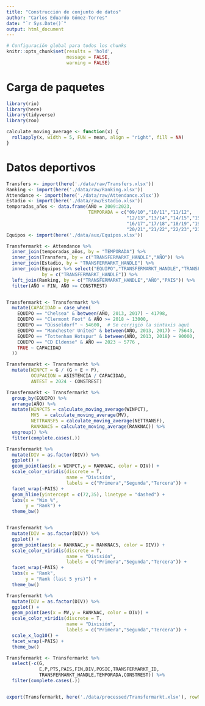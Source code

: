 ```yaml
---
title: "Construcción de conjunto de datos"
author: "Carlos Eduardo Gómez-Torres"
date: "`r Sys.Date()`"
output: html_document
---
```


```r
# Configuración global para todos los chunks
knitr::opts_chunk$set(results = 'hold',
                      message = FALSE, 
                      warning = FALSE)
```


# Carga de paquetes
```r
library(rio)
library(here)
library(tidyverse)
library(zoo)

calculate_moving_average <- function(x) {
  rollapply(x, width = 5, FUN = mean, align = "right", fill = NA)
}
```

# Datos deportivos
```r
Transfers <- import(here('./data/raw/Transfers.xlsx'))
Ranking <- import(here('./data/raw/Ranking.xlsx'))
Attendance <- import(here('./data/raw/Attendance.xlsx'))
Estadio <- import(here('./data/raw/Estadio.xlsx'))
temporadas_años <- data.frame(AÑO = 2009:2023,
                              TEMPORADA = c("09/10","10/11","11/12",
                                            "12/13","13/14","14/15","15/16",
                                            "16/17","17/18","18/19","19/20",
                                            "20/21","21/22","22/23","23/24"))
Equipos <- import(here('./data/aux/Equipos.xlsx'))

Transfermarkt <- Attendance %>%
  inner_join(temporadas_años, by = "TEMPORADA") %>%
  inner_join(Transfers, by = c("TRANSFERMARKT_HANDLE","AÑO")) %>%
  inner_join(Estadio, by = "TRANSFERMARKT_HANDLE") %>%
  inner_join(Equipos %>% select("EQUIPO","TRANSFERMARKT_HANDLE","TRANSFERMARKT_ID","PAIS"), 
             by = c("TRANSFERMARKT_HANDLE")) %>%
  left_join(Ranking, by = c("TRANSFERMARKT_HANDLE","AÑO","PAIS")) %>%
  filter(AÑO < FIN, AÑO >= CONSTREST)


Transfermarkt <- Transfermarkt %>%
  mutate(CAPACIDAD = case_when(
    EQUIPO == "Chelsea" & between(AÑO, 2013, 2017) ~ 41798, 
    EQUIPO == "Clermont Foot" & AÑO >= 2018 ~ 13000,
    EQUIPO == "Düsseldorf" ~ 54600,  # Se corrigió la sintaxis aquí
    EQUIPO == "Manchester United" & between(AÑO, 2013, 2017) ~ 75643, 
    EQUIPO == "Tottenham Hotspur" & between(AÑO, 2013, 2018) ~ 90000,
    EQUIPO == "CD Eldense" & AÑO == 2023 ~ 5776 ,
    TRUE ~ CAPACIDAD
  ))
```

```r
Transfermarkt <- Transfermarkt %>%
  mutate(WINPCT = G / (G + E + P),
         OCUPACION = ASISTENCIA / CAPACIDAD,
         ANTEST = 2024 - CONSTREST)

Transfermarkt <- Transfermarkt %>%
  group_by(EQUIPO) %>%
  arrange(AÑO) %>%
  mutate(WINPCT5 = calculate_moving_average(WINPCT),
         MV5  = calculate_moving_average(MV),
         NETTRANSF5 = calculate_moving_average(NETTRANSF),
         RANKNAC5 = calculate_moving_average(RANKNAC)) %>%
  ungroup() %>%
  filter(complete.cases(.))
```

```r
Transfermarkt %>%
  mutate(DIV = as.factor(DIV)) %>%
  ggplot() +
  geom_point(aes(x = WINPCT,y = RANKNAC, color = DIV)) +
  scale_color_viridis(discrete = T,
                      name = "División",
                      labels = c("Primera","Segunda","Tercera")) +
  facet_wrap(~PAIS) +
  geom_hline(yintercept = c(72,35), linetype = "dashed") +
  labs(x = "Win %",
       y = "Rank") +
  theme_bw()


Transfermarkt %>%
  mutate(DIV = as.factor(DIV)) %>%
  ggplot() +
  geom_point(aes(x = RANKNAC,y = RANKNAC5, color = DIV)) +
  scale_color_viridis(discrete = T,
                      name = "División",
                      labels = c("Primera","Segunda","Tercera")) +
  facet_wrap(~PAIS) +
  labs(x = "Rank",
       y = "Rank (last 5 yrs)") +
  theme_bw()

Transfermarkt %>%
  mutate(DIV = as.factor(DIV)) %>%
  ggplot() +
  geom_point(aes(x = MV,y = RANKNAC, color = DIV)) +
  scale_color_viridis(discrete = T,
                      name = "División",
                      labels = c("Primera","Segunda","Tercera")) +
  scale_x_log10() +
  facet_wrap(~PAIS) +
  theme_bw()
```


```r
Transfermarkt <- Transfermarkt %>%
  select(-c(G,
            E,P,PTS,PAIS,FIN,DIV,POSIC,TRANSFERMARKT_ID,
            TRANSFERMARKT_HANDLE,TEMPORADA,CONSTREST)) %>%
  filter(complete.cases(.))


export(Transfermarkt, here('./data/processed/Transfermarkt.xlsx'), rowNames = F)
```

